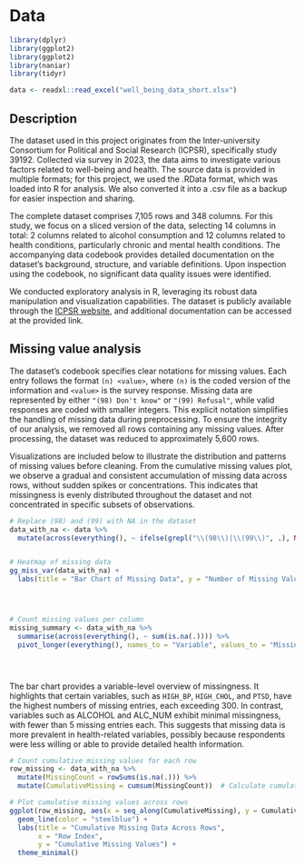 # Data

```r
library(dplyr)
library(ggplot2)
library(ggplot2)
library(naniar)
library(tidyr)

data <- readxl::read_excel("well_being_data_short.xlsx")

```

## Description

The dataset used in this project originates from the Inter-university Consortium for Political and Social Research (ICPSR), specifically study 39192. Collected via survey in 2023, the data aims to investigate various factors related to well-being and health. The source data is provided in multiple formats; for this project, we used the .RData format, which was loaded into R for analysis. We also converted it into a .csv file as a backup for easier inspection and sharing.

The complete dataset comprises 7,105 rows and 348 columns. For this study, we focus on a sliced version of the data, selecting 14 columns in total: 2 columns related to alcohol consumption and 12 columns related to health conditions, particularly chronic and mental health conditions. The accompanying data codebook provides detailed documentation on the dataset's background, structure, and variable definitions. Upon inspection using the codebook, no significant data quality issues were identified.

We conducted exploratory analysis in R, leveraging its robust data manipulation and visualization capabilities. The dataset is publicly available through the [ICPSR website](https://www.icpsr.umich.edu/web/NAHDAP/studies/39192/datadocumentation#), and additional documentation can be accessed at the provided link.

## Missing value analysis

The dataset's codebook specifies clear notations for missing values. Each entry follows the format `(n) <value>`, where `(n)` is the coded version of the information and `<value>` is the survey response. Missing data are represented by either `"(98) Don't know"` or `"(99) Refusal"`, while valid responses are coded with smaller integers. This explicit notation simplifies the handling of missing data during preprocessing. To ensure the integrity of our analysis, we removed all rows containing any missing values. After processing, the dataset was reduced to approximately 5,600 rows.

Visualizations are included below to illustrate the distribution and patterns of missing values before cleaning. From the cumulative missing values plot, we observe a gradual and consistent accumulation of missing data across rows, without sudden spikes or concentrations. This indicates that missingness is evenly distributed throughout the dataset and not concentrated in specific subsets of observations.

```r
# Replace (98) and (99) with NA in the dataset
data_with_na <- data %>%
  mutate(across(everything(), ~ ifelse(grepl("\\(98\\)|\\(99\\)", .), NA, .)))


# Heatmap of missing data
gg_miss_var(data_with_na) +
  labs(title = "Bar Chart of Missing Data", y = "Number of Missing Values")




# Count missing values per column
missing_summary <- data_with_na %>%
  summarise(across(everything(), ~ sum(is.na(.)))) %>%
  pivot_longer(everything(), names_to = "Variable", values_to = "MissingCount")





```

The bar chart provides a variable-level overview of missingness. It highlights that certain variables, such as `HIGH_BP`, `HIGH_CHOL`, and `PTSD`, have the highest numbers of missing entries, each exceeding 300. In contrast, variables such as ALCOHOL and ALC_NUM exhibit minimal missingness, with fewer than 5 missing entries each. This suggests that missing data is more prevalent in health-related variables, possibly because respondents were less willing or able to provide detailed health information.

```r
# Count cumulative missing values for each row
row_missing <- data_with_na %>%
  mutate(MissingCount = rowSums(is.na(.))) %>%
  mutate(CumulativeMissing = cumsum(MissingCount))  # Calculate cumulative sum

# Plot cumulative missing values across rows
ggplot(row_missing, aes(x = seq_along(CumulativeMissing), y = CumulativeMissing)) +
  geom_line(color = "steelblue") +
  labs(title = "Cumulative Missing Data Across Rows",
       x = "Row Index",
       y = "Cumulative Missing Values") +
  theme_minimal()


```
